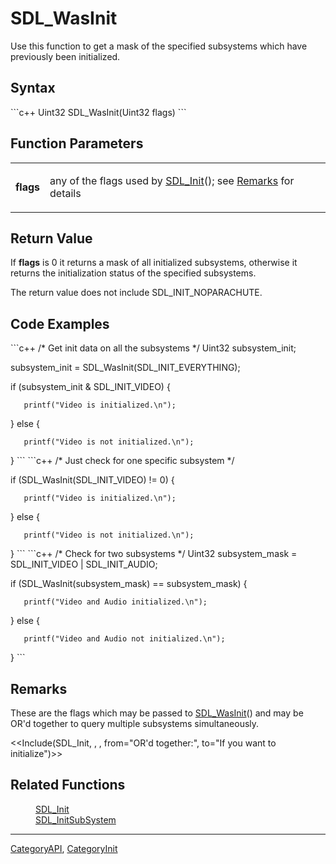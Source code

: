 <!-- pragma section-numbers off -->
<!-- pragma disable-camelcase -->

= SDL_WasInit =
Use this function to get a mask of the specified subsystems which have previously been initialized.


== Syntax ==
```c++
Uint32 SDL_WasInit(Uint32 flags)
```

== Function Parameters ==
{|
|'''flags'''
|any of the flags used by [[SDL_Init]](); see [[#flags|Remarks]] for details
|}

== Return Value ==
If '''flags''' is 0 it returns a mask of all initialized subsystems, otherwise it returns the initialization status of the specified subsystems.

The return value does not include SDL_INIT_NOPARACHUTE.

== Code Examples ==
```c++
/* Get init data on all the subsystems */
Uint32 subsystem_init;

subsystem_init = SDL_WasInit(SDL_INIT_EVERYTHING);

if (subsystem_init & SDL_INIT_VIDEO) {
    printf("Video is initialized.\n");
} else {
    printf("Video is not initialized.\n");
}
```
```c++
/* Just check for one specific subsystem */

if (SDL_WasInit(SDL_INIT_VIDEO) != 0) {
    printf("Video is initialized.\n");
} else {
    printf("Video is not initialized.\n");
}
```
```c++
/* Check for two subsystems */
Uint32 subsystem_mask = SDL_INIT_VIDEO | SDL_INIT_AUDIO;

if (SDL_WasInit(subsystem_mask) == subsystem_mask) {
    printf("Video and Audio initialized.\n");
} else {
    printf("Video and Audio not initialized.\n");
}
```

== Remarks ==
<span id="flags"></span>These are the flags which may be passed to [[SDL_WasInit]]() and may be OR'd together to query multiple subsystems simultaneously.

<<Include(SDL_Init, , , from="OR'd together:", to="If you want to initialize")>>

== Related Functions ==
:[[SDL_Init]]
:[[SDL_InitSubSystem]]

----
[[CategoryAPI]], [[CategoryInit]]
